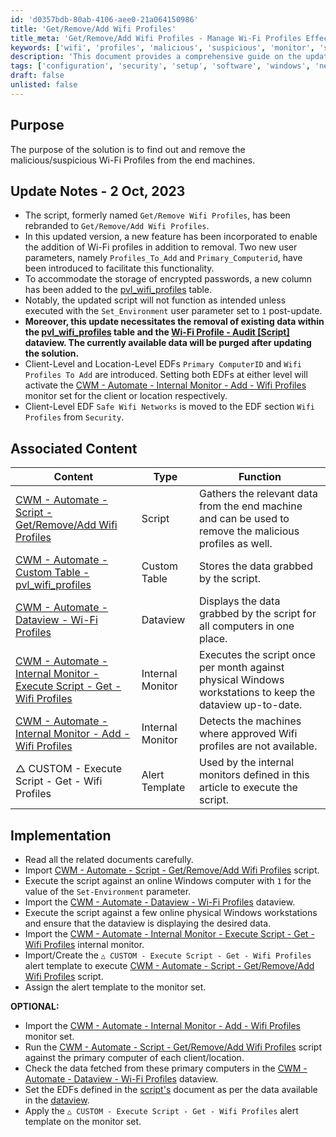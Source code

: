 ```yaml
---
id: 'd0357bdb-80ab-4106-aee0-21a064150986'
title: 'Get/Remove/Add Wifi Profiles'
title_meta: 'Get/Remove/Add Wifi Profiles - Manage Wi-Fi Profiles Effectively'
keywords: ['wifi', 'profiles', 'malicious', 'suspicious', 'monitor', 'script', 'audit']
description: 'This document provides a comprehensive guide on the updated script for managing Wi-Fi profiles, including features for adding, removing, and auditing profiles on end machines. It highlights the necessary updates, implementation steps, and associated content to ensure effective management of Wi-Fi profiles while enhancing security.'
tags: ['configuration', 'security', 'setup', 'software', 'windows', 'networking']
draft: false
unlisted: false
---
```

## Purpose

The purpose of the solution is to find out and remove the malicious/suspicious Wi-Fi Profiles from the end machines.

## Update Notes - 2 Oct, 2023

- The script, formerly named `Get/Remove Wifi Profiles`, has been rebranded to `Get/Remove/Add Wifi Profiles`.
- In this updated version, a new feature has been incorporated to enable the addition of Wi-Fi profiles in addition to removal. Two new user parameters, namely `Profiles_To_Add` and `Primary_Computerid`, have been introduced to facilitate this functionality.
- To accommodate the storage of encrypted passwords, a new column has been added to the [pvl_wifi_profiles](https://proval.itglue.com/DOC-5078775-12979849) table.
- Notably, the updated script will not function as intended unless executed with the `Set_Environment` user parameter set to `1` post-update.
- **Moreover, this update necessitates the removal of existing data within the [pvl_wifi_profiles](https://proval.itglue.com/DOC-5078775-12979849) table and the [Wi-Fi Profile - Audit [Script]](https://proval.itglue.com/DOC-5078775-12979850) dataview. The currently available data will be purged after updating the solution.**
- Client-Level and Location-Level EDFs `Primary ComputerID` and `Wifi Profiles To Add` are introduced. Setting both EDFs at either level will activate the [CWM - Automate - Internal Monitor - Add - Wifi Profiles](https://proval.itglue.com/DOC-5078775-14020258) monitor set for the client or location respectively.
- Client-Level EDF `Safe Wifi Networks` is moved to the EDF section `Wifi Profiles` from `Security`.

## Associated Content

| Content                                                                                       | Type          | Function                                                                                          |
|-----------------------------------------------------------------------------------------------|---------------|---------------------------------------------------------------------------------------------------|
| [CWM - Automate - Script - Get/Remove/Add Wifi Profiles](https://proval.itglue.com/DOC-5078775-12979854) | Script        | Gathers the relevant data from the end machine and can be used to remove the malicious profiles as well. |
| [CWM - Automate - Custom Table - pvl_wifi_profiles](https://proval.itglue.com/DOC-5078775-12979849) | Custom Table  | Stores the data grabbed by the script.                                                           |
| [CWM - Automate - Dataview - Wi-Fi Profiles](https://proval.itglue.com/DOC-5078775-12979850) | Dataview      | Displays the data grabbed by the script for all computers in one place.                          |
| [CWM - Automate - Internal Monitor - Execute Script - Get - Wifi Profiles](https://proval.itglue.com/DOC-5078775-12979845) | Internal Monitor | Executes the script once per month against physical Windows workstations to keep the dataview up-to-date. |
| [CWM - Automate - Internal Monitor - Add - Wifi Profiles](https://proval.itglue.com/DOC-5078775-14020258) | Internal Monitor | Detects the machines where approved Wifi profiles are not available.                              |
| △ CUSTOM - Execute Script - Get - Wifi Profiles                                              | Alert Template | Used by the internal monitors defined in this article to execute the script.                     |

## Implementation

- Read all the related documents carefully.
- Import [CWM - Automate - Script - Get/Remove/Add Wifi Profiles](https://proval.itglue.com/DOC-5078775-12979854) script.
- Execute the script against an online Windows computer with `1` for the value of the `Set-Environment` parameter.
- Import the [CWM - Automate - Dataview - Wi-Fi Profiles](https://proval.itglue.com/DOC-5078775-12979850) dataview.
- Execute the script against a few online physical Windows workstations and ensure that the dataview is displaying the desired data.
- Import the [CWM - Automate - Internal Monitor - Execute Script - Get - Wifi Profiles](https://proval.itglue.com/DOC-5078775-12979845) internal monitor.
- Import/Create the `△ CUSTOM - Execute Script - Get - Wifi Profiles` alert template to execute [CWM - Automate - Script - Get/Remove/Add Wifi Profiles](https://proval.itglue.com/DOC-5078775-12979854) script.
- Assign the alert template to the monitor set.

**OPTIONAL:**
- Import the [CWM - Automate - Internal Monitor - Add - Wifi Profiles](https://proval.itglue.com/DOC-5078775-14020258) monitor set.
- Run the [CWM - Automate - Script - Get/Remove/Add Wifi Profiles](https://proval.itglue.com/DOC-5078775-12979854) script against the primary computer of each client/location.
- Check the data fetched from these primary computers in the [CWM - Automate - Dataview - Wi-Fi Profiles](https://proval.itglue.com/DOC-5078775-12979850) dataview.
- Set the EDFs defined in the [script's](https://proval.itglue.com/DOC-5078775-12979854) document as per the data available in the [dataview](https://proval.itglue.com/DOC-5078775-12979850).
- Apply the `△ CUSTOM - Execute Script - Get - Wifi Profiles` alert template on the monitor set.











